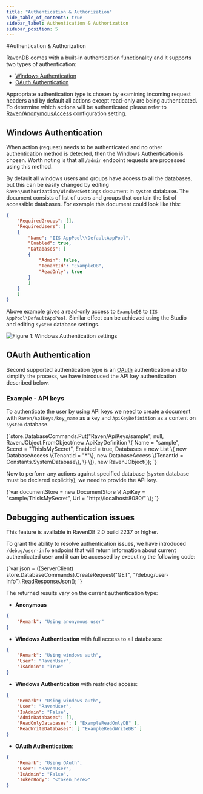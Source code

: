 ```yaml
---
title: "Authentication & Authorization"
hide_table_of_contents: true
sidebar_label: Authentication & Authorization
sidebar_position: 5
---
```



#Authentication & Authorization

RavenDB comes with a built-in authentication functionality and it supports two types of authentication:    
* [Windows Authentication](authentication/#windows-authentication)   
* [OAuth Authentication](authentication/#oauth-authentication)   

Appropriate authentication type is chosen by examining incoming request headers and by default all actions except read-only are being authenticated. To determine which actions will be authenticated please refer to [Raven/AnonymousAccess](../administration/configuration.mdx#authorization--authentication) configuration setting.

## Windows Authentication

When action (request) needs to be authenticated and no other authentication method is detected, then the Windows Authentication is chosen. Worth noting is that all `/admin` endpoint requests are processed using this method.

By default all windows users and groups have access to all the databases, but this can be easily changed by editing `Raven/Authorization/WindowsSettings` document in `system` database. The document consists of list of users and groups that contain the list of accessible databases. For example this document could look like this:

```json 
{
	"RequiredGroups": [],
	"RequiredUsers": [
	{
		"Name": "IIS AppPool\\DefaultAppPool",
		"Enabled": true,
		"Databases": [
		{
			"Admin": false,
			"TenantId": "ExampleDB",
			"ReadOnly": true
		}
		]
	}
	]
}
```

Above example gives a read-only access to `ExampleDB` to `IIS AppPool\DefaultAppPool`. Similar effect can be achieved using the Studio and editing `system` database settings.

![Figure 1: `Windows Authentication` settings](./assets/authentication_1.PNG)

## OAuth Authentication

Second supported authentication type is an [OAuth](https://oauth.net/) authentication and to simplify the process, we have introduced the API key authentication described below.

### Example - API keys

To authenticate the user by using API keys we need to create a document with `Raven/ApiKeys/key_name` as a key and `ApiKeyDefinition` as a content on `system` database.

<TabItem value="authentication_3" label="authentication_3">
<CodeBlock language="csharp">
{`store.DatabaseCommands.Put("Raven/ApiKeys/sample",
						   null,
						   RavenJObject.FromObject(new ApiKeyDefinition
							   \{
								   Name = "sample",
								   Secret = "ThisIsMySecret",
								   Enabled = true,
								   Databases = new List<DatabaseAccess>
			                           \{
				                           new DatabaseAccess \{TenantId = "*"\},
				                           new DatabaseAccess \{TenantId = Constants.SystemDatabase\},
			                           \}
							   \}), new RavenJObject());
`}
</CodeBlock>
</TabItem>

Now to perform any actions against specified database (`system` database must be declared explicitly), we need to provide the API key.

<TabItem value="authentication_4" label="authentication_4">
<CodeBlock language="csharp">
{`var documentStore = new DocumentStore
	\{
		ApiKey = "sample/ThisIsMySecret",
		Url = "http://localhost:8080/"
	\};
`}
</CodeBlock>
</TabItem>

## Debugging authentication issues

<Admonition type="note" title="">
This feature is available in RavenDB 2.0 build 2237 or higher.
</Admonition>

To grant the ability to resolve authentication issues, we have introduced `/debug/user-info` endpoint that will return information about current authenticated user and it can be accessed by executing the following code:

<TabItem value="authentication_5" label="authentication_5">
<CodeBlock language="csharp">
{`var json = ((ServerClient) store.DatabaseCommands).CreateRequest("GET", "/debug/user-info").ReadResponseJson();
`}
</CodeBlock>
</TabItem>

The returned results vary on the current authentication type:  
 
* **Anonymous**      

```json 
{
    "Remark": "Using anonymous user"
}
```

* **Windows Authentication** with full access to all databases:    

```json 
{
    "Remark": "Using windows auth",
	"User": "RavenUser",
	"IsAdmin": "True"
}
```

* **Windows Authentication** with restricted access:   

```json 
{
    "Remark": "Using windows auth",
	"User": "RavenUser",
	"IsAdmin": "False",
	"AdminDatabases": [],
    "ReadOnlyDatabases": [ "ExampleReadOnlyDB" ],
    "ReadWriteDatabases": [ "ExampleReadWriteDB" ]
}
```

* **OAuth Authentication**:    

```json 
{
    "Remark": "Using OAuth",
	"User": "RavenUser",
	"IsAdmin": "False",
	"TokenBody": "<token_here>"
}
```